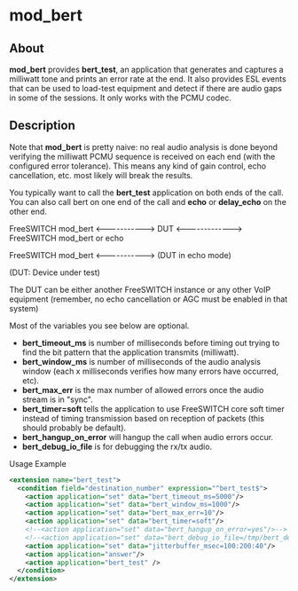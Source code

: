
# mod_bert 

 

## About

**mod\_bert** provides **bert\_test**, an application that generates and captures a milliwatt tone and prints an error rate at the end. It also provides ESL events that can be used to load-test equipment and detect if there are audio gaps in some of the sessions. It only works with the PCMU codec.

## Description

Note that **mod\_bert** is pretty naive: no real audio analysis is done beyond verifying the milliwatt PCMU sequence is received on each end (with the configured error tolerance). This means any kind of gain control, echo cancellation, etc. most likely will break the results.

You typically want to call the **bert\_test** application on both ends of the call. You can also call bert on one end of the call and **echo** or **delay\_echo** on the other end.

FreeSWITCH mod\_bert &lt;-----------> DUT &lt;-------------> FreeSWITCH mod\_bert or echo

FreeSWITCH mod\_bert &lt;-----------> (DUT in echo mode)

(DUT: Device under test)

The DUT can be either another FreeSWITCH instance or any other VoIP equipment (remember, no echo cancellation or AGC must be enabled in that system)

Most of the variables you see below are optional.

* **bert\_timeout\_ms** is number of milliseconds before timing out trying to find the bit pattern that the application transmits (milliwatt).
* **bert\_window\_ms** is number of milliseconds of the audio analysis window (each x milliseconds verifies how many errors have occurred, etc).
* **bert\_max\_err** is the max number of allowed errors once the audio stream is in "sync".
* **bert\_timer=soft** tells the application to use FreeSWITCH core soft timer instead of timing transmission based on reception of packets (this should probably be default).
* **bert\_hangup\_on\_error** will hangup the call when audio errors occur.
* **bert\_debug\_io\_file** is for debugging the rx/tx audio.

  
Usage Example

```xml
<extension name="bert_test">
  <condition field="destination_number" expression="^bert_test$">
    <action application="set" data="bert_timeout_ms=5000"/>
    <action application="set" data="bert_window_ms=1000"/>
    <action application="set" data="bert_max_err=10"/>
    <action application="set" data="bert_timer=soft"/>
    <!--<action application="set" data="bert_hangup_on_error=yes"/>-->
    <!--<action application="set" data="bert_debug_io_file=/tmp/bert_debug_${uuid}"/>-->
    <action application="set" data="jitterbuffer_msec=100:200:40"/>
    <action application="answer"/>
    <action application="bert_test" />
  </condition>
</extension>
```


